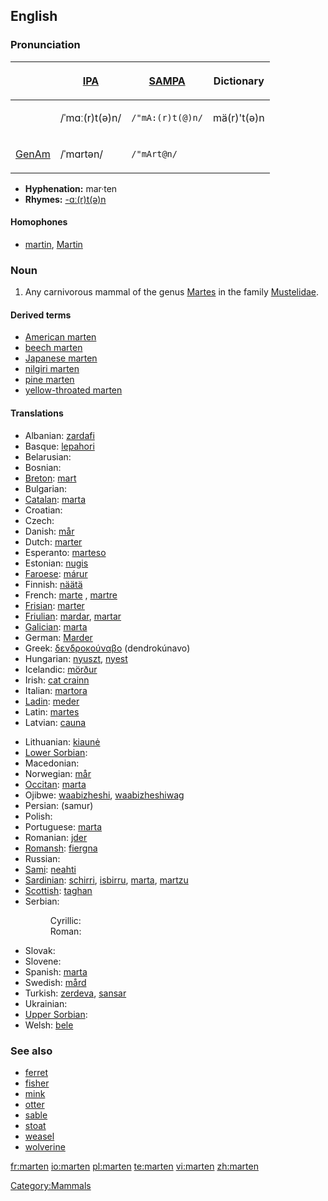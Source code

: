 ==English==
{{wikipedia}}

===Pronunciation===
{| border=1 cellpadding=5
! !! [[w:IPA|IPA]] !! [[w:SAMPA|SAMPA]] !! Dictionary
|-
!
| /ˈmɑː(r)t(ə)n/ || <tt>/"mA:(r)t(@)n/</tt> || mä(r)'t(ə)n
|-
! [[GenAm]]
| /ˈmɑrtən/ || <tt>/"mArt@n/</tt>
|}

*'''Hyphenation:''' mar·ten
*'''Rhymes:''' [[Rhymes:English:-ɑː(r)t(ə)n|-ɑː(r)t(ə)n]]

====Homophones====
*[[martin]], [[Martin]]

===Noun===
{{en-noun}}

# Any carnivorous mammal of the genus [[Martes]] in the family [[Mustelidae]].

====Derived terms====
*[[American marten]]
*[[beech marten]]
*[[Japanese marten]]
*[[nilgiri marten]]
*[[pine marten]]
*[[yellow-throated marten]]

====Translations====
{{trans-top|mammal}}
* Albanian: [[zardafi]]
* Basque: [[lepahori]]
* Belarusian: {{tr|be|куніца|tr=kunitsa|f}}
* Bosnian: {{t|bs|kuna|f}}
* [[Breton]]: [[mart]]
* Bulgarian: {{t|bg|куна|tr=kuna|f}}
* [[Catalan]]: [[marta]]
* Croatian: {{t|hr|kuna|f}}
* Czech: {{t|cs|kuna|f}}
* Danish: [[mår]]
* Dutch: [[marter]] {{m}}
* Esperanto: [[marteso]]
* Estonian: [[nugis]]
* [[Faroese]]: [[márur]]
* Finnish: [[näätä]]
* French: [[marte]] {{f}}, [[martre]] {{f}}
* [[Frisian]]: [[marter]]
* [[Friulian]]: [[mardar]], [[martar]]
* [[Galician]]: [[marta]]
* German: [[Marder]] {{m}}
* Greek: [[δενδροκούναβο]] (dendrokúnavo)
* Hungarian: [[nyuszt]], [[nyest]]
* Icelandic: [[mörður]]
* Irish: [[cat crainn]]
* Italian: [[martora]] {{f}}
* [[Ladin]]: [[meder]]
* Latin: [[martes]] {{f}}
* Latvian: [[cauna]]
{{trans-mid}}
* Lithuanian: [[kiaunė]]
* [[Lower Sorbian]]: {{t|dsb|kuna|f}}
* Macedonian: {{t|mk|куна|tr=kuna|f}}
* Norwegian: [[mår]]
* [[Occitan]]: [[marta]]
* Ojibwe: [[waabizheshi]], [[waabizheshiwag]] {{p}}
* Persian: {{FAchar|[[سمور]]}} (samur)
* Polish: {{t|pl|kuna|f}}
* Portuguese: [[marta]]
* Romanian: [[jder]]
* [[Romansh]]: [[fiergna]]
* Russian: {{t|ru|куница|tr=kunítsa|f}}
* [[Sami]]: [[neahti]]
* [[Sardinian]]: [[schirri]], [[isbirru]], [[marta]], [[martzu]]
* [[Scottish]]: [[taghan]]
* Serbian:
*: Cyrillic: {{t|sr|куна|f}}
*: Roman: {{t|sr|kuna|f}} {{t|sr|cibetka|f}}
* Slovak: {{t|sk|kuna|f}}
* Slovene: {{t|sl|kuna|f}}
* Spanish: [[marta]] {{f}}
* Swedish: [[mård]]
* Turkish: [[zerdeva]], [[sansar]]
* Ukrainian: {{t|uk|куниця|tr=kunytsja|f}}
* [[Upper Sorbian]]: {{t|hsb|kuna|f}}
* Welsh: [[bele]]
{{trans-bottom}}

===See also===
*[[ferret]]
*[[fisher]]
*[[mink]]
*[[otter]]
*[[sable]]
*[[stoat]]
*[[weasel]]
*[[wolverine]]

[[Category:Mammals]]

[[fr:marten]]
[[io:marten]]
[[pl:marten]]
[[te:marten]]
[[vi:marten]]
[[zh:marten]]